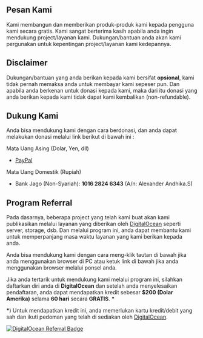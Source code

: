 ## Pesan Kami
Kami membangun dan memberikan produk-produk kami kepada pengguna kami secara gratis. Kami sangat berterima kasih apabila anda ingin mendukung project/layanan kami. Dukungan/bantuan anda akan kami pergunakan untuk kepentingan project/layanan kami kedepannya.

## Disclaimer
Dukungan/bantuan yang anda berikan kepada kami bersifat **opsional**, kami tidak pernah memaksa anda untuk membayar kami sepeser pun. Dan apabila anda berkenan untuk donasi kepada kami, maka dari itu donasi yang anda berikan kepada kami tidak dapat kami kembalikan (non-refundable).

## Dukung Kami
Anda bisa mendukung kami dengan cara berdonasi, dan anda dapat melakukan donasi melalui link berikut di bawah ini : 

Mata Uang Asing (Dolar, Yen, dll)
- [PayPal](https://paypal.me/hypeidn)

Mata Uang Domestik (Rupiah)
- Bank Jago (Non-Syariah): **1016 2824 6343** (A/n: Alexander Andhika.S)

## Program Referral
Pada dasarnya, beberapa project yang telah kami buat akan kami publikasikan melalui layanan yang diberikan oleh [DigitalOcean](https://www.digitalocean.com) seperti server, storage, dsb.
Dan melalui program ini, anda dapat membantu kami untuk memperpanjang masa waktu layanan yang kami berikan kepada anda.

Anda bisa mendukung kami dengan cara meng-klik tautan di bawah jika anda menggunakan browser di PC atau ketuk link di bawah jika anda menggunakan browser melalui ponsel anda.

Jika anda tertarik untuk mendukung kami melalui program ini, silahkan daftarkan diri anda di **DigitalOcean** dan setelah anda menyelesaikan pendaftaran, anda dapat mendapatkan kredit sebesar **$200 (Dolar Amerika)** selama **60 hari** secara **GRATIS**. **\***

**\***) Untuk mendapatkan kredit ini, anda memerlukan kartu kredit/debit yang sah dan ikuti pedoman yang telah di sediakan oleh [DigitalOcean](https://www.digitalocean.com).

[![DigitalOcean Referral Badge](https://web-platforms.sfo2.cdn.digitaloceanspaces.com/WWW/Badge%201.svg)](https://www.digitalocean.com/?refcode=39bea5dce091&utm_campaign=Referral_Invite&utm_medium=Referral_Program&utm_source=badge)
